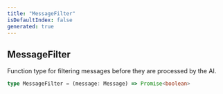 ```yaml
---
title: "MessageFilter"
isDefaultIndex: false
generated: true
---
```



<!-- This file was generated from the CommandKit source. Do not modify. Instead, re-run the "docgen" script -->


## MessageFilter

<GenerationInfo sourceFile="packages/ai/src/types.ts" sourceLine="25" packageName="@commandkit/ai" />

Function type for filtering messages before they are processed by the AI.

```ts title="Signature"
type MessageFilter = (message: Message) => Promise<boolean>
```
